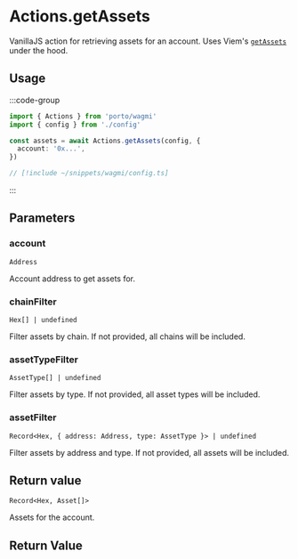 # Actions.getAssets

VanillaJS action for retrieving assets for an account. Uses Viem's [`getAssets`](/sdk/viem/WalletActions/getAssets) under the hood.

## Usage

:::code-group

```ts twoslash [example.ts]
import { Actions } from 'porto/wagmi'
import { config } from './config'

const assets = await Actions.getAssets(config, {
  account: '0x...',
})
```

```ts twoslash [config.ts] filename="config.ts"
// [!include ~/snippets/wagmi/config.ts]
```

:::

## Parameters

### account

`Address`

Account address to get assets for.

### chainFilter

`Hex[] | undefined`

Filter assets by chain. If not provided, all chains will be included.

### assetTypeFilter

`AssetType[] | undefined`

Filter assets by type. If not provided, all asset types will be included.

### assetFilter

`Record<Hex, { address: Address, type: AssetType }> | undefined`

Filter assets by address and type. If not provided, all assets will be included.

## Return value

`Record<Hex, Asset[]>`

Assets for the account.

## Return Value

